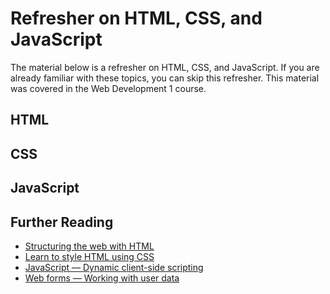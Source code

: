 # Refresher on HTML, CSS, and JavaScript

The material below is a refresher on HTML, CSS, and JavaScript. If you are already familiar with these topics, you can skip this refresher. This material was covered in the Web Development 1 course.

## HTML

## CSS

## JavaScript

## Further Reading

- [Structuring the web with HTML](https://developer.mozilla.org/en-US/docs/Learn/HTML)
- [Learn to style HTML using CSS](https://developer.mozilla.org/en-US/docs/Learn/CSS)
- [JavaScript — Dynamic client-side scripting](https://developer.mozilla.org/en-US/docs/Learn/JavaScript)
- [Web forms — Working with user data](https://developer.mozilla.org/en-US/docs/Learn/Forms)

